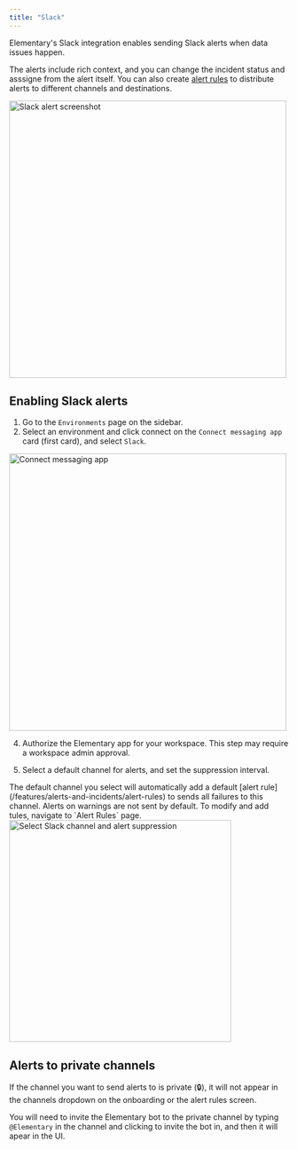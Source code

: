 ```yaml
---
title: "Slack"
---
```


Elementary's Slack integration enables sending Slack alerts when data issues happen.

The alerts include rich context, and you can change the incident status and asssigne from the alert itself.
You can also create [alert rules](/features/alerts-and-incidents/alert-rules) to distribute alerts to different channels and destinations.

<Frame>
  <div className="dark:bg-white rounded-md p-4">
    <img
      src="https://res.cloudinary.com/diuctyblm/image/upload/v1719740543/Slack_alert_screenshot_kbun9o.png"
      alt="Slack alert screenshot"
      width="500"
    />
  </div>
</Frame>

## Enabling Slack alerts

1. Go to the `Environments` page on the sidebar.
2. Select an environment and click connect on the `Connect messaging app` card (first card), and select `Slack`.

<Frame>
  <div className="dark:bg-white rounded-md p-4">
    <img
      src="https://res.cloudinary.com/diuctyblm/image/upload/v1719739151/connect_messaging_app_v64m69.png"
      alt="Connect messaging app"
      width="500"
    />
  </div>
</Frame>

4. Authorize the Elementary app for your workspace. This step may require a workspace admin approval.

5. Select a default channel for alerts, and set the suppression interval.

<Note>
The default channel you select will automatically add a default [alert rule](/features/alerts-and-incidents/alert-rules)
to sends all failures to this channel. Alerts on warnings are not sent by default. To modify and add tules, navigate to `Alert Rules` page.
</Note>

<Frame>
  <div className="dark:bg-white rounded-md p-4">
    <img
      src="https://res.cloudinary.com/diuctyblm/image/upload/v1719740639/Select_slack_channel_lcnhy3.png"
      alt="Select Slack channel and alert suppression"
      width="400"
    />
  </div>
</Frame>


## Alerts to private channels

If the channel you want to send alerts to is private (🔒), it will not appear in the channels dropdown on the onboarding or the alert rules screen. 

You will need to invite the Elementary bot to the private channel by typing `@Elementary` in the channel and clicking to invite the bot in, and then it will apear in the UI.